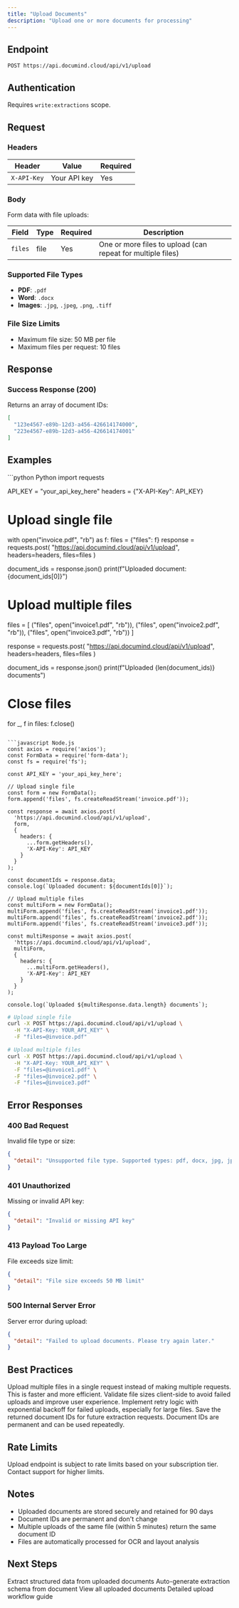 ```yaml
---
title: "Upload Documents"
description: "Upload one or more documents for processing"
---
```


## Endpoint

```
POST https://api.documind.cloud/api/v1/upload
```

## Authentication

Requires `write:extractions` scope.

## Request

### Headers

| Header | Value | Required |
|--------|-------|----------|
| `X-API-Key` | Your API key | Yes |

### Body

Form data with file uploads:

| Field | Type | Required | Description |
|-------|------|----------|-------------|
| `files` | file | Yes | One or more files to upload (can repeat for multiple files) |

### Supported File Types

- **PDF**: `.pdf`
- **Word**: `.docx`
- **Images**: `.jpg`, `.jpeg`, `.png`, `.tiff`

### File Size Limits

- Maximum file size: 50 MB per file
- Maximum files per request: 10 files

## Response

### Success Response (200)

Returns an array of document IDs:

```json
[
  "123e4567-e89b-12d3-a456-426614174000",
  "223e4567-e89b-12d3-a456-426614174001"
]
```

## Examples

<CodeGroup>
```python Python
import requests

API_KEY = "your_api_key_here"
headers = {"X-API-Key": API_KEY}

# Upload single file
with open("invoice.pdf", "rb") as f:
    files = {"files": f}
    response = requests.post(
        "https://api.documind.cloud/api/v1/upload",
        headers=headers,
        files=files
    )

document_ids = response.json()
print(f"Uploaded document: {document_ids[0]}")

# Upload multiple files
files = [
    ("files", open("invoice1.pdf", "rb")),
    ("files", open("invoice2.pdf", "rb")),
    ("files", open("invoice3.pdf", "rb"))
]

response = requests.post(
    "https://api.documind.cloud/api/v1/upload",
    headers=headers,
    files=files
)

document_ids = response.json()
print(f"Uploaded {len(document_ids)} documents")

# Close files
for _, f in files:
    f.close()
```

```javascript Node.js
const axios = require('axios');
const FormData = require('form-data');
const fs = require('fs');

const API_KEY = 'your_api_key_here';

// Upload single file
const form = new FormData();
form.append('files', fs.createReadStream('invoice.pdf'));

const response = await axios.post(
  'https://api.documind.cloud/api/v1/upload',
  form,
  {
    headers: {
      ...form.getHeaders(),
      'X-API-Key': API_KEY
    }
  }
);

const documentIds = response.data;
console.log(`Uploaded document: ${documentIds[0]}`);

// Upload multiple files
const multiForm = new FormData();
multiForm.append('files', fs.createReadStream('invoice1.pdf'));
multiForm.append('files', fs.createReadStream('invoice2.pdf'));
multiForm.append('files', fs.createReadStream('invoice3.pdf'));

const multiResponse = await axios.post(
  'https://api.documind.cloud/api/v1/upload',
  multiForm,
  {
    headers: {
      ...multiForm.getHeaders(),
      'X-API-Key': API_KEY
    }
  }
);

console.log(`Uploaded ${multiResponse.data.length} documents`);
```

```bash cURL
# Upload single file
curl -X POST https://api.documind.cloud/api/v1/upload \
  -H "X-API-Key: YOUR_API_KEY" \
  -F "files=@invoice.pdf"

# Upload multiple files
curl -X POST https://api.documind.cloud/api/v1/upload \
  -H "X-API-Key: YOUR_API_KEY" \
  -F "files=@invoice1.pdf" \
  -F "files=@invoice2.pdf" \
  -F "files=@invoice3.pdf"
```
</CodeGroup>

## Error Responses

### 400 Bad Request

Invalid file type or size:

```json
{
  "detail": "Unsupported file type. Supported types: pdf, docx, jpg, jpeg, png, tiff"
}
```

### 401 Unauthorized

Missing or invalid API key:

```json
{
  "detail": "Invalid or missing API key"
}
```

### 413 Payload Too Large

File exceeds size limit:

```json
{
  "detail": "File size exceeds 50 MB limit"
}
```

### 500 Internal Server Error

Server error during upload:

```json
{
  "detail": "Failed to upload documents. Please try again later."
}
```

## Best Practices

<AccordionGroup>
<Accordion title="Batch Upload for Efficiency">
  Upload multiple files in a single request instead of making multiple requests. This is faster and more efficient.
</Accordion>

<Accordion title="Check File Size Before Upload">
  Validate file sizes client-side to avoid failed uploads and improve user experience.
</Accordion>

<Accordion title="Handle Upload Errors">
  Implement retry logic with exponential backoff for failed uploads, especially for large files.
</Accordion>

<Accordion title="Store Document IDs">
  Save the returned document IDs for future extraction requests. Document IDs are permanent and can be used repeatedly.
</Accordion>
</AccordionGroup>

## Rate Limits

Upload endpoint is subject to rate limits based on your subscription tier. Contact support for higher limits.

## Notes

- Uploaded documents are stored securely and retained for 90 days
- Document IDs are permanent and don't change
- Multiple uploads of the same file (within 5 minutes) return the same document ID
- Files are automatically processed for OCR and layout analysis

## Next Steps

<CardGroup cols={2}>
<Card title="Extract Data" icon="brain" href="/api-reference/extract">
  Extract structured data from uploaded documents
</Card>

<Card title="Generate Schema" icon="wand-magic-sparkles" href="/api-reference/generate-schema">
  Auto-generate extraction schema from document
</Card>

<Card title="List Documents" icon="list" href="/api-reference/list-documents">
  View all uploaded documents
</Card>

<Card title="Upload Guide" icon="book" href="/api/extraction/upload-documents">
  Detailed upload workflow guide
</Card>
</CardGroup>

